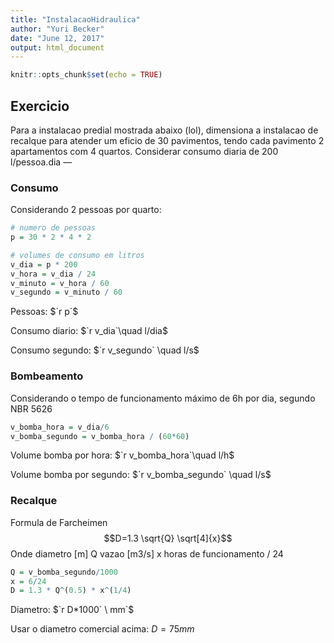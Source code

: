 ```yaml
---
title: "InstalacaoHidraulica"
author: "Yuri Becker"
date: "June 12, 2017"
output: html_document
---
```


```r
knitr::opts_chunk$set(echo = TRUE)
```

## Exercicio

Para a instalacao predial mostrada abaixo (lol), dimensiona a instalacao de recalque para atender um eficio de 30 pavimentos, tendo cada pavimento 2 apartamentos com 4 quartos. Considerar consumo diaria de 200 l/pessoa.dia
 ---

### Consumo
Considerando 2 pessoas por quarto:

```r
# numero de pessoas
p = 30 * 2 * 4 * 2

# volumes de consumo em litros
v_dia = p * 200
v_hora = v_dia / 24
v_minuto = v_hora / 60
v_segundo = v_minuto / 60
```

Pessoas: $`r p`$

Consumo diario: $`r v_dia`\quad l/dia$

Consumo segundo: $`r v_segundo` \quad l/s$

### Bombeamento

Considerando o tempo de funcionamento máximo de 6h por dia, segundo NBR 5626

```r
v_bomba_hora = v_dia/6
v_bomba_segundo = v_bomba_hora / (60*60)
```

Volume bomba por hora: $`r v_bomba_hora`\quad l/h$

Volume bomba por segundo: $`r v_bomba_segundo` \quad l/s$


### Recalque

Formula de Farcheimen
$$D=1.3 \sqrt{Q} \sqrt[4]{x}$$
Onde diametro [m]
Q vazao [m3/s]
x horas de funcionamento / 24

```r
Q = v_bomba_segundo/1000
x = 6/24
D = 1.3 * Q^(0.5) * x^(1/4)
```

Diametro: $`r D*1000` \ mm`$

Usar o diametro comercial acima: $D=75mm$

